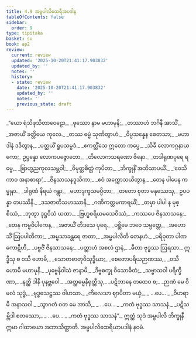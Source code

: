 ```yaml
---
title: 4.9 အမ္ဗပါလိထေရီအပဒါန
tableOfContents: false
sidebar:
  order: 9
type: tipitaka
basket: su
book: ap2
review:
  current: review
  updated: '2025-10-20T21:41:17.903832'
  updated_by: ''
  notes: ''
  history:
  - state: review
    date: '2025-10-20T21:41:17.903832'
    updated_by: ''
    notes: ''
    previous_state: draft
---
```



<DynamicBreadcrumb />


<ReviewStatus review={frontmatter.review} showDetails={true} />

<HypothesisAnnotation frontmatter={frontmatter} />

<Division number="204" book="ap2" e="ch" v="20" p="159">

<Paragraph number="1424" type="verses" book="ap2">
_“ယော ရံသိဖုသိတာဝေဠော,_  
_ဖုဿော နာမ မဟာမုနိ;_  
_တဿာဟံ ဘဂိနီ အာသိံ,_  
_အဇာယိံ ခတ္တိယေ ကုလေ._  

</Paragraph>

</Division>
<Division number="205" book="ap2" e="ch" v="20" p="159">

<Paragraph number="1425" type="verses" book="ap2">
_တဿ ဓမ္မံ သုဏိတွာဟံ,_  
_ဝိပ္ပသန္နေန စေတသာ;_  
_မဟာဒါနံ ဒဒိတွာန,_  
_ပတ္ထယိံ ရူပသမ္ပဒံ._  

</Paragraph>

</Division>
<Division number="206" book="ap2" e="ch" v="20" p="159">

<Paragraph number="1426" type="verses" book="ap2">
_ဧကတ္တိံသေ ဣတော ကပ္ပေ,_  
_သိခီ လောကဂ္ဂနာယကော;_  
ဥပ္ပန္နော လောကပဇ္ဇောတော,_  
_တိလောကသရဏော ဇိနော._  

</Paragraph>

</Division>
<Division number="207" book="ap2" e="ch" v="20" p="159">

<Paragraph number="1427" type="verses" book="ap2">
_တဒါရုဏပုရေ ရမ္မေ,_  
_ဗြာဟ္မညကုလသမ္ဘဝါ;_  
_ဝိမုတ္တစိတ္တံ ကုပိတာ,_  
_ဘိက္ခုနိံ အဘိသာပယိံ._  

</Paragraph>

</Division>
<Division number="208" book="ap2" e="ch" v="20" p="159">

<Paragraph number="1428" type="verses" book="ap2">
_‘ဝေသိကာဝ အနာစာရာ’,_  
_ဇိနသာသနဒူသိကာ;_  
_ဧဝံ အက္ကောသယိတွာန,_  
_တေန ပါပေန ကမ္မုနာ._  

</Paragraph>

</Division>
<Division number="209" book="ap2" e="ch" v="20" p="160">

<Paragraph number="1429" type="verses" book="ap2">
_ဒါရုဏံ နိရယံ ဂန္တွာ,_  
_မဟာဒုက္ခသမပ္ပိတာ;_  
_တတော စုတာ မနုဿေသု,_  
ဥပပန္နာ တပဿိနီ._  

</Paragraph>

</Division>
<Division number="210" book="ap2" e="ch" v="20" p="160">

<Paragraph number="1430" type="verses" book="ap2">
_ဒသဇာတိသဟဿာနိ,_  
_ဂဏိကတ္တမကာရယိံ;_  
_တမှာ ပါပါ န မုစ္စိဿံ,_  
_ဘုတွာ ဒုဋ္ဌဝိသံ ယထာ._  

</Paragraph>

</Division>
<Division number="211" book="ap2" e="ch" v="20" p="160">

<Paragraph number="1431" type="verses" book="ap2">
_ဗြဟ္မစရိယမသေဝိဿံ,_  
_ကဿပေ ဇိနသာသနေ;_  
_တေန ကမ္မဝိပါကေန,_  
_အဇာယိံ တိဒသေ ပုရေ._  

</Paragraph>

</Division>
<Division number="212" book="ap2" e="ch" v="20" p="160">

<Paragraph number="1432" type="verses" book="ap2">
_ပစ္ဆိမေ ဘဝေ သမ္ပတ္တေ,_  
_အဟောသိံ ဩပပါတိကာ;_  
_အမ္ဗသာခန္တရေ ဇာတာ,_  
_အမ္ဗပါလီတိ တေနဟံ._  

</Paragraph>

</Division>
<Division number="213" book="ap2" e="ch" v="20" p="160">

<Paragraph number="1433" type="verses" book="ap2">
_ပရိဝုတာ ပါဏကောဋီဟိ,_  
_ပဗ္ဗဇိံ ဇိနသာသနေ;_  
_ပတ္တာဟံ အစလံ ဌာနံ,_  
_ဓီတာ ဗုဒ္ဓဿ ဩရသာ._  

</Paragraph>

</Division>
<Division number="214" book="ap2" e="ch" v="20" p="160">

<Paragraph number="1434" type="verses" book="ap2">
ဣဒ္ဓီသု စ ဝသီ ဟောမိ,_  
_သောတဓာတုဝိသုဒ္ဓိယာ;_  
_စေတောပရိယဉာဏဿ,_  
_ဝသီ ဟောမိ မဟာမုနိ._  

</Paragraph>

</Division>
<Division number="215" book="ap2" e="ch" v="20" p="160">

<Paragraph number="1435" type="verses" book="ap2">
_ပုဗ္ဗေနိဝါသံ ဇာနာမိ,_  
_ဒိဗ္ဗစက္ခု ဝိသောဓိတံ;_  
_သဗ္ဗာသဝါ ပရိက္ခီဏာ,_  
_နတ္ထိ ဒါနိ ပုနဗ္ဘဝေါ._  

</Paragraph>

</Division>
<Division number="216" book="ap2" e="ch" v="20" p="160">

<Paragraph number="1436" type="verses" book="ap2">
_အတ္ထဓမ္မနိရုတ္တီသု,_  
_ပဋိဘာနေ တထေဝ စ;_  
_ဉာဏံ မေ ဝိမလံ သုဒ္ဓံ,_  
_ဗုဒ္ဓသေဋ္ဌဿ ဝါဟသာ._  

</Paragraph>

</Division>
<Division number="217" book="ap2" e="ch" v="20" p="160">

<Paragraph number="1437" type="verses" book="ap2">
_ကိလေသာ ဈာပိတာ မယှံ,_  
_ …ပေ… _  
_ဝိဟရာမိ အနာသဝါ._  

</Paragraph>

</Division>
<Division number="218" book="ap2" e="ch" v="20" p="160">

<Paragraph number="1438" type="verses" book="ap2">
_သွာဂတံ ဝတ မေ အာသိ,_  
_ …ပေ… _  
_ကတံ ဗုဒ္ဓဿ သာသနံ._  

</Paragraph>

</Division>
<Division number="219" book="ap2" e="ch" v="20" p="160">

<Paragraph number="1439" type="verses" book="ap2">
_ပဋိသမ္ဘိဒါ စတဿော,_  
_ …ပေ… _  
_ကတံ ဗုဒ္ဓဿ သာသနံ”._  

</Paragraph>

<Paragraph number="1440" book="ap2">
ဣတ္ထံ သုဒံ အမ္ဗပါလိ ဘိက္ခုနီ ဣမာ ဂါထာယော အဘာသိတ္ထာတိ.

</Paragraph>
</Division>

<Paragraph number="1441" type="center" book="ap2">
အမ္ဗပါလိထေရိယာပဒါနံ နဝမံ.
</Paragraph>